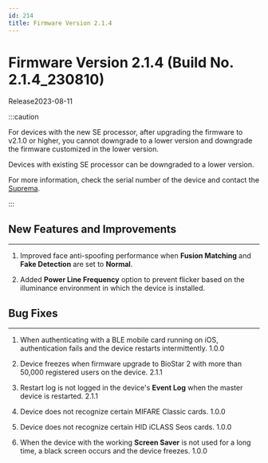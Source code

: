 ```yaml
---
id: 214
title: Firmware Version 2.1.4
---
```


# Firmware Version 2.1.4 (Build No. 2.1.4_230810)

Release<Separator/>2023-08-11

:::caution

For devices with the new SE processor, after upgrading the firmware to v2.1.0 or higher, you cannot downgrade to a lower version and downgrade the firmware customized in the lower version.

Devices with existing SE processor can be downgraded to a lower version.

For more information, check the serial number of the device and contact the [Suprema](https://supremainc.com).

:::

## New Features and Improvements

---

1. Improved face anti-spoofing performance when **Fusion Matching** and **Fake Detection** are set to **Normal**.

1. Added **Power Line Frequency** option to prevent flicker based on the illuminance environment in which the device is installed.

## Bug Fixes

---

<BugLists>

1. When authenticating with a BLE mobile card running on iOS, authentication fails and the device restarts intermittently. <Badge>1.0.0</Badge>

1. Device freezes when firmware upgrade to BioStar 2 with more than 50,000 registered users on the device. <Badge>2.1.1</Badge>

1. Restart log is not logged in the device's **Event Log** when the master device is restarted. <Badge>2.1.1</Badge>

1. Device does not recognize certain MIFARE Classic cards. <Badge>1.0.0</Badge>

1. Device does not recognize certain HID iCLASS Seos cards. <Badge>1.0.0</Badge>

1. When the device with the working **Screen Saver** is not used for a long time, a black screen occurs and the device freezes. <Badge>1.0.0</Badge>

</BugLists>